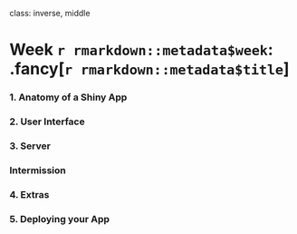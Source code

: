 
class: inverse, middle

# Week `r rmarkdown::metadata$week`: .fancy[`r rmarkdown::metadata$title`]

### 1. Anatomy of a Shiny App
### 2. User Interface
### 3. Server

### Intermission

### 4. Extras
### 5. Deploying your App
